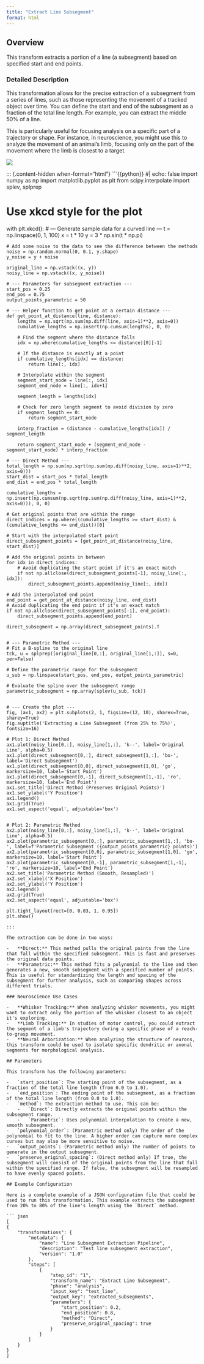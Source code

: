 ```yaml
---
title: "Extract Line Subsegment"
format: html
---
```


## Overview

This transform extracts a portion of a line (a subsegment) based on specified start and end points.

### Detailed Description

This transformation allows for the precise extraction of a subsegment from a series of lines, such as those representing the movement of a tracked object over time. You can define the start and end of the subsegment as a fraction of the total line length. For example, you can extract the middle 50% of a line.

This is particularly useful for focusing analysis on a specific part of a trajectory or shape. For instance, in neuroscience, you might use this to analyze the movement of an animal's limb, focusing only on the part of the movement where the limb is closest to a target.

![](images/clipboard-1005583877.png)

::: {.content-hidden when-format="html"}
```{{python}}
#| echo: false
import numpy as np
import matplotlib.pyplot as plt
from scipy.interpolate import splev, splprep

# Use xkcd style for the plot
with plt.xkcd():
    # --- Generate sample data for a curved line ---
    t = np.linspace(0, 1, 100)
    x = t * 10
    y = 3 * np.sin(t * np.pi)

    # Add some noise to the data to see the difference between the methods
    noise = np.random.normal(0, 0.1, y.shape)
    y_noise = y + noise

    original_line = np.vstack((x, y))
    noisy_line = np.vstack((x, y_noise))

    # --- Parameters for subsegment extraction ---
    start_pos = 0.25
    end_pos = 0.75
    output_points_parametric = 50

    # --- Helper function to get point at a certain distance ---
    def get_point_at_distance(line, distance):
        lengths = np.sqrt(np.sum(np.diff(line, axis=1)**2, axis=0))
        cumulative_lengths = np.insert(np.cumsum(lengths), 0, 0)
        
        # Find the segment where the distance falls
        idx = np.where(cumulative_lengths <= distance)[0][-1]
        
        # If the distance is exactly at a point
        if cumulative_lengths[idx] == distance:
            return line[:, idx]
        
        # Interpolate within the segment
        segment_start_node = line[:, idx]
        segment_end_node = line[:, idx+1]
        
        segment_length = lengths[idx]
        
        # Check for zero length segment to avoid division by zero
        if segment_length == 0:
            return segment_start_node

        interp_fraction = (distance - cumulative_lengths[idx]) / segment_length
        
        return segment_start_node + (segment_end_node - segment_start_node) * interp_fraction

    # --- Direct Method ---
    total_length = np.sum(np.sqrt(np.sum(np.diff(noisy_line, axis=1)**2, axis=0)))
    start_dist = start_pos * total_length
    end_dist = end_pos * total_length

    cumulative_lengths = np.insert(np.cumsum(np.sqrt(np.sum(np.diff(noisy_line, axis=1)**2, axis=0))), 0, 0)

    # Get original points that are within the range
    direct_indices = np.where((cumulative_lengths >= start_dist) & (cumulative_lengths <= end_dist))[0]
    
    # Start with the interpolated start point
    direct_subsegment_points = [get_point_at_distance(noisy_line, start_dist)]

    # Add the original points in between
    for idx in direct_indices:
        # Avoid duplicating the start point if it's an exact match
        if not np.allclose(direct_subsegment_points[-1], noisy_line[:, idx]):
            direct_subsegment_points.append(noisy_line[:, idx])

    # Add the interpolated end point
    end_point = get_point_at_distance(noisy_line, end_dist)
    # Avoid duplicating the end point if it's an exact match
    if not np.allclose(direct_subsegment_points[-1], end_point):
        direct_subsegment_points.append(end_point)
    
    direct_subsegment = np.array(direct_subsegment_points).T


    # --- Parametric Method ---
    # Fit a B-spline to the original line
    tck, u = splprep([original_line[0,:], original_line[1,:]], s=0, per=False)
    
    # Define the parametric range for the subsegment
    u_sub = np.linspace(start_pos, end_pos, output_points_parametric)
    
    # Evaluate the spline over the subsegment range
    parametric_subsegment = np.array(splev(u_sub, tck))


    # --- Create the plot ---
    fig, (ax1, ax2) = plt.subplots(2, 1, figsize=(12, 10), sharex=True, sharey=True)
    fig.suptitle('Extracting a Line Subsegment (from 25% to 75%)', fontsize=16)

    # Plot 1: Direct Method
    ax1.plot(noisy_line[0,:], noisy_line[1,:], 'k--', label='Original Line', alpha=0.5)
    ax1.plot(direct_subsegment[0,:], direct_subsegment[1,:], 'bo-', label='Direct Subsegment')
    ax1.plot(direct_subsegment[0,0], direct_subsegment[1,0], 'go', markersize=10, label='Start Point')
    ax1.plot(direct_subsegment[0,-1], direct_subsegment[1,-1], 'ro', markersize=10, label='End Point')
    ax1.set_title('Direct Method (Preserves Original Points)')
    ax1.set_ylabel('Y Position')
    ax1.legend()
    ax1.grid(True)
    ax1.set_aspect('equal', adjustable='box')


    # Plot 2: Parametric Method
    ax2.plot(noisy_line[0,:], noisy_line[1,:], 'k--', label='Original Line', alpha=0.5)
    ax2.plot(parametric_subsegment[0,:], parametric_subsegment[1,:], 'bo-', label=f'Parametric Subsegment ({output_points_parametric} points)')
    ax2.plot(parametric_subsegment[0,0], parametric_subsegment[1,0], 'go', markersize=10, label='Start Point')
    ax2.plot(parametric_subsegment[0,-1], parametric_subsegment[1,-1], 'ro', markersize=10, label='End Point')
    ax2.set_title('Parametric Method (Smooth, Resampled)')
    ax2.set_xlabel('X Position')
    ax2.set_ylabel('Y Position')
    ax2.legend()
    ax2.grid(True)
    ax2.set_aspect('equal', adjustable='box')

    plt.tight_layout(rect=[0, 0.03, 1, 0.95])
    plt.show()
```
:::

The extraction can be done in two ways:

-   **Direct:** This method pulls the original points from the line that fall within the specified subsegment. This is fast and preserves the original data points.
-   **Parametric:** This method fits a polynomial to the line and then generates a new, smooth subsegment with a specified number of points. This is useful for standardizing the length and spacing of the subsegment for further analysis, such as comparing shapes across different trials.

### Neuroscience Use Cases

-   **Whisker Tracking:** When analyzing whisker movements, you might want to extract only the portion of the whisker closest to an object it's exploring.
-   **Limb Tracking:** In studies of motor control, you could extract the segment of a limb's trajectory during a specific phase of a reach-to-grasp movement.
-   **Neural Arborization:** When analyzing the structure of neurons, this transform could be used to isolate specific dendritic or axonal segments for morphological analysis.

## Parameters

This transform has the following parameters:

-   `start_position`: The starting point of the subsegment, as a fraction of the total line length (from 0.0 to 1.0).
-   `end_position`: The ending point of the subsegment, as a fraction of the total line length (from 0.0 to 1.0).
-   `method`: The extraction method to use. This can be:
    -   `Direct`: Directly extracts the original points within the subsegment range.
    -   `Parametric`: Uses polynomial interpolation to create a new, smooth subsegment.
-   `polynomial_order`: (Parametric method only) The order of the polynomial to fit to the line. A higher order can capture more complex curves but may also be more sensitive to noise.
-   `output_points`: (Parametric method only) The number of points to generate in the output subsegment.
-   `preserve_original_spacing`: (Direct method only) If true, the subsegment will consist of the original points from the line that fall within the specified range. If false, the subsegment will be resampled to have evenly spaced points.

## Example Configuration

Here is a complete example of a JSON configuration file that could be used to run this transformation. This example extracts the subsegment from 20% to 80% of the line's length using the `Direct` method.

``` json
[
{
    "transformations": {
        "metadata": {
            "name": "Line Subsegment Extraction Pipeline",
            "description": "Test line subsegment extraction",
            "version": "1.0"
        },
        "steps": [
            {
                "step_id": "1",
                "transform_name": "Extract Line Subsegment",
                "phase": "analysis",
                "input_key": "test_line",
                "output_key": "extracted_subsegments",
                "parameters": {
                    "start_position": 0.2,
                    "end_position": 0.8,
                    "method": "Direct",
                    "preserve_original_spacing": true
                }
            }
        ]
    }
}
]
```
